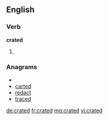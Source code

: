 ==English==
===Verb===
'''crated'''
# {{past of|[[crate]]}}

===Anagrams===
* {{alphagram|acdert}}
* [[carted#English|carted]]
* [[redact#English|redact]]
* [[traced#English|traced]]

[[de:crated]]
[[fr:crated]]
[[mg:crated]]
[[vi:crated]]